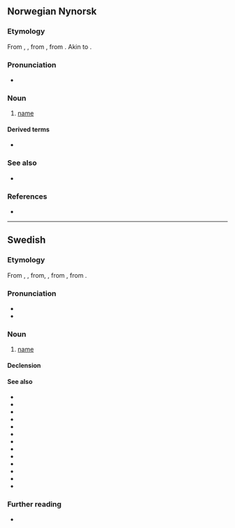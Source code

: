 {{also|nämn}}
==Norwegian Nynorsk==

===Etymology===
From {{inh|nn|non|namn}}, {{m|non|nafn}}, from {{inh|nn|gem-pro|*namô}}, from {{inh|nn|ine-pro|*h₁nómn̥}}. Akin to {{cog|en|name}}.

===Pronunciation===
* {{IPA|no|/nɑmn/}}

===Noun===
{{nn-noun-n1}}

# [[name]]
#: {{usex|nn|Kva er '''namnet''' ditt?|inline=1|What is your '''name'''?}}

====Derived terms====
* {{l|nn|stadnamn}}

===See also===
* {{l-nb|navn}}

===References===
* {{R:Dokpro|lang=nn}}

----

==Swedish==

===Etymology===
From {{inh|sv|gmq-osw|nampn}}, {{m|gmq-osw|namn}}, from, {{inh|sv|non|nafn}}, from {{inh|sv|gem-pro|*namô}}, from {{inh|sv|ine-pro|*h₁nómn̥}}.

===Pronunciation===
* {{IPA|sv|/namn/}}
* {{audio|sv|Sv-namn.ogg|audio}}

===Noun===
{{sv-noun|n}}

# [[name]]

====Declension====
{{sv-infl-noun-n-zero}}

====See also====
* {{l|sv|domännamn}}
* {{l|sv|dopnamn}}
* {{l|sv|efternamn}}
* {{l|sv|förnamn}}
* {{l|sv|heta}}
* {{l|sv|kalla}}
* {{l|sv|nämligen}}
* {{l|sv|nämna}}
* {{l|sv|nämnare}}
* {{l|sv|nämnd}}
* {{l|sv|namne}}
* {{l|sv|namnge}}
* {{l|sv|namngivning}}

===Further reading===
* {{R:SO}}